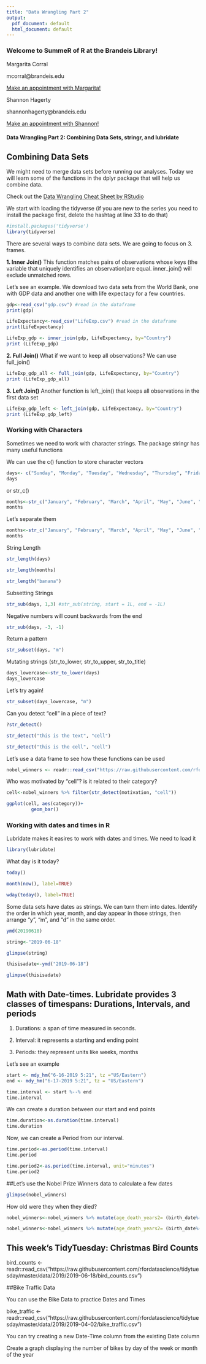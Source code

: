```yaml
---
title: "Data Wrangling Part 2"
output:
  pdf_document: default
  html_document: default
---
```

### Welcome to SummeR of R at the Brandeis Library! 


Margarita Corral  

mcorral@brandeis.edu  

[Make an appointment with Margarita!](https://calendar.library.brandeis.edu/appointment/8518)  
  

Shannon Hagerty  

shannonhagerty@brandeis.edu  

[Make an appointment with Shannon!](https://calendar.library.brandeis.edu/appointment/50509)

#### Data Wrangling Part 2: Combining Data Sets, stringr, and lubridate

## Combining Data Sets

We might need to merge data sets before running our analyses. Today we will learn some of the functions in the dplyr package  that will help us combine data.

Check out the [Data Wrangling Cheat Sheet by RStudio](https://www.rstudio.com/wp-content/uploads/2015/02/data-wrangling-cheatsheet.pdf)

We start with loading the tidyverse (if you are new to the series you need to install the package first, delete the hashtag at line 33 to do that)
```r
#install.packages('tidyverse')
library(tidyverse)
```


There are several ways to combine data sets. We are going to focus on 3.  frames.

**1. Inner Join()** 
This function matches pairs of observations whose keys (the variable that uniquely identifies an observation)are equal. inner_join() will exclude unmatched rows.

Let's see an example. We download two data sets from the World Bank, one with GDP data and another one with life expectacy for a few countries.

```r
gdp<-read_csv("gdp.csv") #read in the dataframe
print(gdp)
```



```r
LifeExpectancy<-read_csv("LifeExp.csv") #read in the dataframe
print(LifeExpectancy)
```

```r
LifeExp_gdp <- inner_join(gdp, LifeExpectancy, by="Country") 
print (LifeExp_gdp)
```

**2. Full Join()** 
What if we want to keep all observations? We can use full_join()

```r
LifeExp_gdp_all <- full_join(gdp, LifeExpectancy, by="Country") 
print (LifeExp_gdp_all)
```

**3. Left Join()** 
Another function is left_join() that keeps all observations in the first data set

```r
LifeExp_gdp_left <- left_join(gdp, LifeExpectancy, by="Country") 
print (LifeExp_gdp_left)
```


### Working with Characters

Sometimes we need to work with character strings. The package stringr has many useful functions 

We can use the c() function to store character vectors
```r
days<- c("Sunday", "Monday", "Tuesday", "Wednesday", "Thursday", "Friday", "Saturday")
days
```
or str_c()
```r
months<-str_c("January", "February", "March", "April", "May", "June", "July", "August", "September", "October", "November", "December")
months
```
Let's separate them
```r
months<-str_c("January", "February", "March", "April", "May", "June", "July", "August", "September", "October", "November", "December", sep = ", ")
months
```

String Length
```r
str_length(days)

str_length(months)

str_length("banana")
```
Subsetting Strings
```r
str_sub(days, 1,3) #str_sub(string, start = 1L, end = -1L)
```
Negative numbers will count backwards from the end
```r
str_sub(days, -3, -1)
```
Return a pattern
```r
str_subset(days, "m")
```


Mutating strings (str_to_lower, str_to_upper, str_to_title)
```r
days_lowercase<-str_to_lower(days)
days_lowercase
```
Let's try again!
```r
str_subset(days_lowercase, "m")
```

Can you detect "cell" in a piece of text?
```r
?str_detect()
```

```r
str_detect("this is the text", "cell")
```

```r
str_detect("this is the cell", "cell")
```

Let's use a data frame to see how these functions can be used 
```r
nobel_winners <- readr::read_csv("https://raw.githubusercontent.com/rfordatascience/tidytuesday/master/data/2019/2019-05-14/nobel_winners.csv")
```
Who was motivated by "cell"? is it related to their category?
```r
cell<-nobel_winners %>% filter(str_detect(motivation, "cell"))
```

```r
ggplot(cell, aes(category))+
         geom_bar()
```



### Working with dates and times in R

Lubridate makes it easires to work with dates and times. We need to load it
```r
library(lubridate)
```

What day is it today?
```r
today()
```

```r
month(now(), label=TRUE)
```
```r
wday(today(), label=TRUE)
```

Some data sets have dates as strings. We can turn them into dates.  Identify the order in which year, month, and day appear in those strings, then arrange “y”, “m”, and “d” in the same order. 
```r
ymd(20190618)
```



```r
string<-"2019-06-18"
```

```r
glimpse(string)
```

```r
thisisadate<-ymd("2019-06-18")
```

```r
glimpse(thisisadate)

```

## Math with Date-times. Lubridate provides 3 classes of timespans: Durations, Intervals, and periods

1. Durations: a span of time measured in seconds. 

2. Interval: it represents a starting and ending point

3. Periods: they represent units like weeks, months

Let's see an example
```r
start <- mdy_hm("6-16-2019 5:21", tz ="US/Eastern")
end <- mdy_hm("6-17-2019 5:21", tz = "US/Eastern")

time.interval <- start %--% end
time.interval
```

We can create a duration between our start and end points
```r
time.duration<-as.duration(time.interval)
time.duration
```
Now, we can create a Period from our interval. 
```r
time.period<-as.period(time.interval)
time.period
```

```r
time.period2<-as.period(time.interval, unit="minutes")
time.period2
```



##Let's use the Nobel Prize Winners data to calculate a few dates 
```r
glimpse(nobel_winners)
```

How old were they when they died?


```r
nobel_winners<-nobel_winners %>% mutate(age_death_years2= (birth_date%--%death_date) /years(1))
```

```r
nobel_winners<-nobel_winners %>% mutate(age_death_years2= (birth_date%--%death_date) %/% years(1))
```


## This week's TidyTuesday: Christmas Bird Counts

bird_counts <- readr::read_csv("https://raw.githubusercontent.com/rfordatascience/tidytuesday/master/data/2019/2019-06-18/bird_counts.csv")

##Bike Traffic Data

You can use the Bike Data to practice Dates and Times

bike_traffic <- readr::read_csv("https://raw.githubusercontent.com/rfordatascience/tidytuesday/master/data/2019/2019-04-02/bike_traffic.csv")


You can try creating a new Date-Time column from the existing Date column 

Create a graph displaying the number of bikes by day of the week or month of the year

